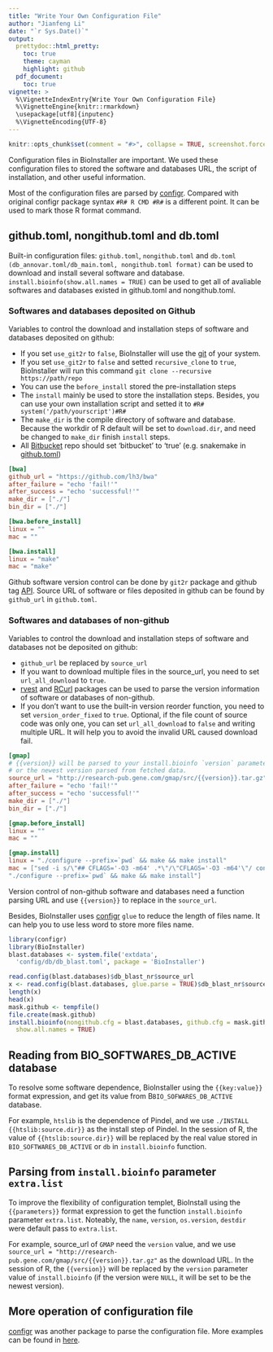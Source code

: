 ```yaml
---
title: "Write Your Own Configuration File"
author: "Jianfeng Li"
date: "`r Sys.Date()`"
output:
  prettydoc::html_pretty:
    toc: true
    theme: cayman
    highlight: github
  pdf_document:
    toc: true
vignette: >
  %\VignetteIndexEntry{Write Your Own Configuration File}
  %\VignetteEngine{knitr::rmarkdown}
  \usepackage[utf8]{inputenc}
  %\VignetteEncoding{UTF-8}
---
```


```r
knitr::opts_chunk$set(comment = "#>", collapse = TRUE, screenshot.force = FALSE)
```

Configuration files in BioInstaller are important. We used these configuration files to stored the software and databases URL, the script of installation, and other useful information.

Most of the configuration files are parsed by [configr](https://github.com/Miachol/configr). Compared with original configr package syntax `#R# R CMD #R#` is a different point. It can be used to mark those R format command.

## github.toml, nongithub.toml and db.toml

Built-in configuration files: `github.toml`, `nongithub.toml` and `db.toml (db_annovar.toml/db_main.toml, nongithub.toml format)` can be used to download and install several software and database. `install.bioinfo(show.all.names = TRUE)` can be used to get all of avaliable softwares and databases existed in github.toml and nongithub.toml.

### Softwares and databases deposited on Github 

Variables to control the download and installation steps of software and databases deposited on github:

- If you set `use_git2r` to `false`, BioInstaller will use the [git](https://en.wikipedia.org/wiki/Git) of your system.
- If you set `use_git2r` to `false` and setted `recursive_clone` to `true`, BioInstaller will run this command `git clone --recursive https://path/repo`
- You can use the `before_install` stored the pre-installation steps
- The `install` mainly be used to store the installation steps. Besides, you can use your own installation script and setted it to `#R# system('/path/yourscript')#R#`
- The `make_dir` is the compile directory of software and database. Because the workdir of R default will be set to `download.dir`, and need be changed to `make_dir` finish `install` steps.
- All [Bitbucket](https://bitbucket.org) repo should set 'bitbucket' to 'true' (e.g. snakemake in [github.toml](https://github.com/JhuangLab/BioInstaller/blob/master/inst/extdata/config/github/github.toml))

```toml
[bwa]
github_url = "https://github.com/lh3/bwa"
after_failure = "echo 'fail!'"
after_success = "echo 'successful!'"
make_dir = ["./"]
bin_dir = ["./"]

[bwa.before_install]
linux = ""
mac = ""

[bwa.install]
linux = "make"
mac = "make"
```

Github software version control can be done by `git2r` package and github tag [API](https://developer.github.com/v3). Source URL of software or files deposited in github can be found by `github_url` in `github.toml`.

### Softwares and databases of non-github

Variables to control the download and installation steps of software and databases not be deposited on github:

- `github_url` be replaced by `source_url`
- If you want to download multiple files in the source_url, you need to set `url_all_download` to `true`.
- [rvest](https://cran.r-project.org/package=rvest) and [RCurl](https://cran.r-project.org/package=RCurl) packages can be used to parse the version information of software or databases of non-github.
- If you don't want to use the built-in version reorder function, you need to set `version_order_fixed` to `true`. Optional, if the file count of source code was only one, you can set `url_all_download` to `false` and writing multiple URL. It will help you to avoid the invalid URL caused download fail.

```toml
[gmap]
# {{version}} will be parsed to your install.bioinfo `version` parameter
# or the newest version parsed from fetched data.
source_url = "http://research-pub.gene.com/gmap/src/{{version}}.tar.gz"
after_failure = "echo 'fail!'"
after_success = "echo 'successful!'"
make_dir = ["./"]
bin_dir = ["./"]

[gmap.before_install]
linux = ""
mac = ""

[gmap.install]
linux = "./configure --prefix=`pwd` && make && make install"
mac = ["sed -i s/\"## CFLAGS='-O3 -m64' .*\"/\"CFLAGS='-O3 -m64'\"/ config.site",
"./configure --prefix=`pwd` && make && make install"]
```

Version control of non-github software and databases need a function parsing URL and use `{{version}}` to replace in the `source_url`.

Besides, BioInstaller uses [configr](https://github.com/Miachol/configr) `glue` to reduce the length of files name. It can help you to use less word to store more files name.

```r
library(configr)
library(BioInstaller)
blast.databases <- system.file('extdata', 
  'config/db/db_blast.toml', package = 'BioInstaller')

read.config(blast.databases)$db_blast_nr$source_url
x <- read.config(blast.databases, glue.parse = TRUE)$db_blast_nr$source_url
length(x)
head(x)
mask.github <- tempfile()
file.create(mask.github)
install.bioinfo(nongithub.cfg = blast.databases, github.cfg = mask.github,
  show.all.names = TRUE)
```

## Reading from BIO_SOFTWARES_DB_ACTIVE database

To resolve some software dependence, BioInstaller using the `{{key:value}}` format expression, and get its value from B`BIO_SOFWARES_DB_ACTIVE` database.

For example, `htslib` is the dependence of Pindel, and we use `./INSTALL {{htslib:source.dir}}` as the install step of Pindel. In the session of R, the value of `{{htslib:source.dir}}` will be replaced by the real value stored in `BIO_SOFTWARES_DB_ACTIVE` or `db` in `install.bioinfo` function.

## Parsing from `install.bioinfo` parameter `extra.list`

To improve the flexibility of configuration templet, BioInstall using the `{{parameters}}` format expression to get the function `install.bioinfo` parameter `extra.list`. Noteably,  the `name`, `version`, `os.version`, `destdir` were default pass to `extra.list`.

For example, source_url of `GMAP` need the `version` value, and we use `source_url = "http://research-pub.gene.com/gmap/src/{{version}}.tar.gz"` as the download URL. In the session of R, the `{{version}}` will be replaced by the `version` parameter value of `install.bioinfo` (if the version were `NULL`, it will be set to be the newest version).

## More operation of configuration file

[configr](https://github.com/Miachol/configr) was another package to parse the configuration file. More examples can be found in [here](https://github.com/Miachol/configr).
